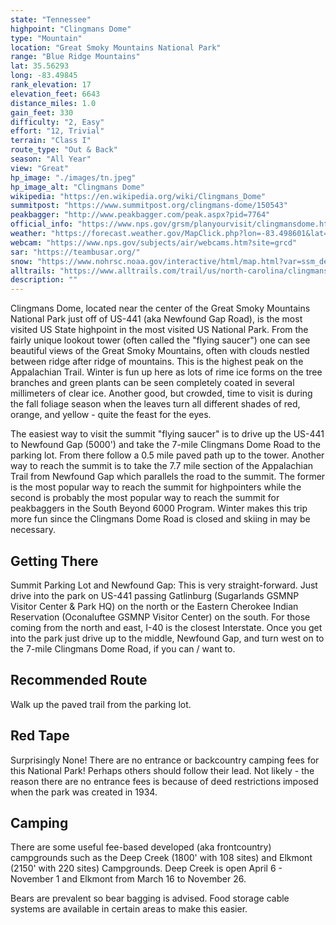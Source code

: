 ```yaml
---
state: "Tennessee"
highpoint: "Clingmans Dome"
type: "Mountain"
location: "Great Smoky Mountains National Park"
range: "Blue Ridge Mountains"
lat: 35.56293
long: -83.49845
rank_elevation: 17
elevation_feet: 6643
distance_miles: 1.0
gain_feet: 330
difficulty: "2, Easy"
effort: "12, Trivial"
terrain: "Class I"
route_type: "Out & Back"
season: "All Year"
view: "Great"
hp_image: "./images/tn.jpeg"
hp_image_alt: "Clingmans Dome"
wikipedia: "https://en.wikipedia.org/wiki/Clingmans_Dome"
summitpost: "https://www.summitpost.org/clingmans-dome/150543"
peakbagger: "http://www.peakbagger.com/peak.aspx?pid=7764"
official_info: "https://www.nps.gov/grsm/planyourvisit/clingmansdome.htm"
weather: "https://forecast.weather.gov/MapClick.php?lon=-83.498601&lat=35.562919"
webcam: "https://www.nps.gov/subjects/air/webcams.htm?site=grcd"
sar: "https://teambusar.org/"
snow: "https://www.nohrsc.noaa.gov/interactive/html/map.html?var=ssm_depth&min_x=-83.5799515534054&min_y=35.4629196166992&max_x=-83.4172560881962&max_y=35.6629196166992&bgvar=dem&shdvar=shading&title=0&width=800&height=450&font=0&lbl=m&palette=0&h_o=0&metric=0&lp=0&no_header=0&snap=1&o7=1&o9=1&o11=1&o13=1"
alltrails: "https://www.alltrails.com/trail/us/north-carolina/clingmans-dome-observation-tower-trail"
description: ""
---
```


Clingmans Dome, located near the center of the Great Smoky Mountains National Park just off of US-441 (aka Newfound Gap Road), is the most visited US State highpoint in the most visited US National Park. From the fairly unique lookout tower (often called the "flying saucer") one can see beautiful views of the Great Smoky Mountains, often with clouds nestled between ridge after ridge of mountains. This is the highest peak on the Appalachian Trail. Winter is fun up here as lots of rime ice forms on the tree branches and green plants can be seen completely coated in several millimeters of clear ice. Another good, but crowded, time to visit is during the fall foliage season when the leaves turn all different shades of red, orange, and yellow - quite the feast for the eyes.

The easiest way to visit the summit "flying saucer" is to drive up the US-441 to Newfound Gap (5000') and take the 7-mile Clingmans Dome Road to the parking lot. From there follow a 0.5 mile paved path up to the tower. Another way to reach the summit is to take the 7.7 mile section of the Appalachian Trail from Newfound Gap which parallels the road to the summit. The former is the most popular way to reach the summit for highpointers while the second is probably the most popular way to reach the summit for peakbaggers in the South Beyond 6000 Program. Winter makes this trip more fun since the Clingmans Dome Road is closed and skiing in may be necessary.

## Getting There
Summit Parking Lot and Newfound Gap: This is very straight-forward. Just drive into the park on US-441 passing Gatlinburg (Sugarlands GSMNP Visitor Center & Park HQ) on the north or the Eastern Cherokee Indian Reservation (Oconaluftee GSMNP Visitor Center) on the south. For those coming from the north and east, I-40 is the closest Interstate. Once you get into the park just drive up to the middle, Newfound Gap, and turn west on to the 7-mile Clingmans Dome Road, if you can / want to.

## Recommended Route
Walk up the paved trail from the parking lot.

## Red Tape
Surprisingly None! There are no entrance or backcountry camping fees for this National Park! Perhaps others should follow their lead. Not likely - the reason there are no entrance fees is because of deed restrictions imposed when the park was created in 1934.

## Camping
There are some useful fee-based developed (aka frontcountry) campgrounds such as the Deep Creek (1800' with 108 sites) and Elkmont (2150' with 220 sites) Campgrounds. Deep Creek is open April 6 - November 1 and Elkmont from March 16 to November 26.

Bears are prevalent so bear bagging is advised. Food storage cable systems are available in certain areas to make this easier.
